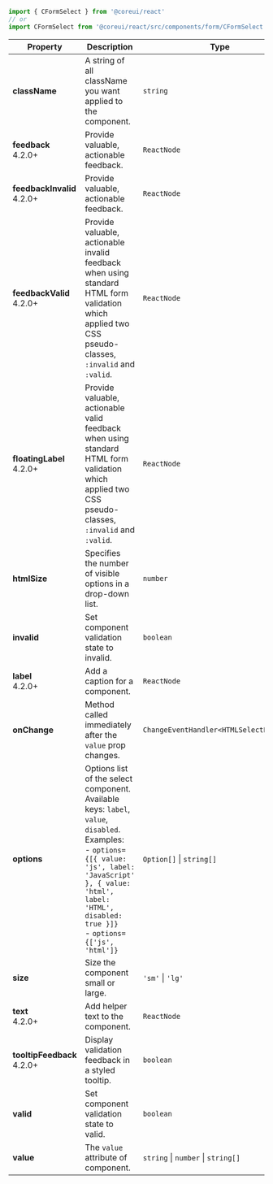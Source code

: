 
```jsx
import { CFormSelect } from '@coreui/react'
// or
import CFormSelect from '@coreui/react/src/components/form/CFormSelect'
```

| Property | Description | Type | Default |
| --- | --- | --- | --- |
| **className** | A string of all className you want applied to the component. | `string` | - |
| **feedback** <br/><div class="badge bg-primary">4.2.0+</div> | Provide valuable, actionable feedback. | `ReactNode` | - |
| **feedbackInvalid** <br/><div class="badge bg-primary">4.2.0+</div> | Provide valuable, actionable feedback. | `ReactNode` | - |
| **feedbackValid** <br/><div class="badge bg-primary">4.2.0+</div> | Provide valuable, actionable invalid feedback when using standard HTML form validation which applied two CSS pseudo-classes, `:invalid` and `:valid`. | `ReactNode` | - |
| **floatingLabel** <br/><div class="badge bg-primary">4.2.0+</div> | Provide valuable, actionable valid feedback when using standard HTML form validation which applied two CSS pseudo-classes, `:invalid` and `:valid`. | `ReactNode` | - |
| **htmlSize** | Specifies the number of visible options in a drop-down list. | `number` | - |
| **invalid** | Set component validation state to invalid. | `boolean` | - |
| **label** <br/><div class="badge bg-primary">4.2.0+</div> | Add a caption for a component. | `ReactNode` | - |
| **onChange** | Method called immediately after the `value` prop changes. | `ChangeEventHandler<HTMLSelectElement>` | - |
| **options** | Options list of the select component. Available keys: `label`, `value`, `disabled`.<br/>Examples:<br/>- `options={[{ value: 'js', label: 'JavaScript' }, { value: 'html', label: 'HTML', disabled: true }]}`<br/>- `options={['js', 'html']}` | `Option[]` \| `string[]` | - |
| **size** | Size the component small or large. | `'sm'` \| `'lg'` | - |
| **text** <br/><div class="badge bg-primary">4.2.0+</div> | Add helper text to the component. | `ReactNode` | - |
| **tooltipFeedback** <br/><div class="badge bg-primary">4.2.0+</div> | Display validation feedback in a styled tooltip. | `boolean` | - |
| **valid** | Set component validation state to valid. | `boolean` | - |
| **value** | The `value` attribute of component. | `string` \| `number` \| `string[]` | - |
